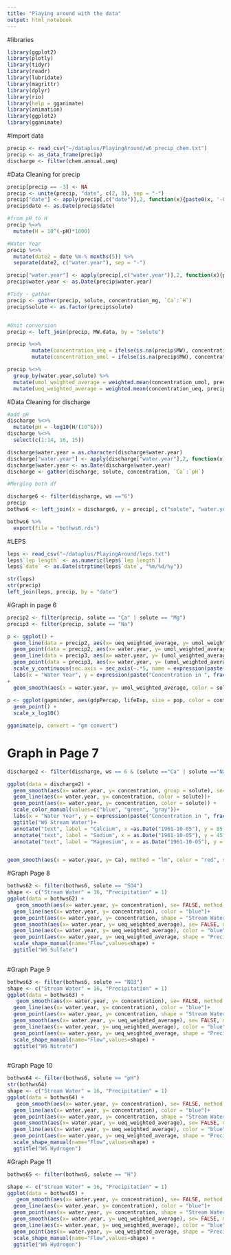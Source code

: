 ```yaml
---
title: "Playing around with the data"
output: html_notebook
---
```


#libraries
```r

library(ggplot2)
library(plotly)
library(tidyr)
library(readr)
library(lubridate)
library(magrittr)
library(dplyr)
library(rio)
library(help = gganimate)
library(animation)
library(ggplot2)
library(gganimate)

```


#Import data
```r
precip <- read_csv("~/dataplus/PlayingAround/w6_precip_chem.txt")
precip <- as_data_frame(precip)
discharge <- filter(chem.annual.ueq)


```



#Data Cleaning for precip
```r

precip[precip == -3] <- NA
precip <- unite(precip, "date", c(2, 3), sep = "-")
precip["date"] <- apply(precip[,c("date")],2, function(x){paste0(x, '-01')})
precip$date <- as.Date(precip$date)

#from pH to H
precip %<>% 
  mutate(H = 10^(-pH)*1000)

#Water Year
precip %<>%
  mutate(date2 = date %m-% months(5)) %>%
  separate(date2, c("water.year"), sep = "-")

precip["water.year"] <- apply(precip[,c("water.year")],2, function(x){paste0(x, '-06-01')})
precip$water.year <- as.Date(precip$water.year)

#Tidy - gather
precip <- gather(precip, solute, concentration_mg, `Ca`:`H`)
precip$solute <- as.factor(precip$solute)


#Unit conversion
precip <- left_join(precip, MW.data, by = "solute")

precip %<>%
        mutate(concentration_ueq = ifelse(is.na(precip$MW), concentration_mg, (((concentration_mg/1000)/MW)*(abs(z))*10^6))) %>%
        mutate(concentration_umol = ifelse(is.na(precip$MW), concentration_mg, (((concentration_mg/1000)/MW))*10^6))

precip %<>%
  group_by(water.year,solute) %>%
  mutate(umol_weighted_average = weighted.mean(concentration_umol, precip)) %>%
  mutate(ueq_weighted_average = weighted.mean(concentration_ueq, precip))

```


#Data Cleaning for discharge

```r
#add pH
discharge %<>% 
  mutate(pH = -log10(H/(10^6)))
discharge %<>% 
  select(c(1:14, 16, 15))

discharge$water.year = as.character(discharge$water.year)
discharge["water.year"] <- apply(discharge["water.year"],2, function(x){paste0(x, '-06-01')})
discharge$water.year <- as.Date(discharge$water.year)
discharge <- gather(discharge, solute, concentration, `Ca`:`pH`)

```


```r
#Merging both df

discharge6 <- filter(discharge, ws =="6")
precip
bothws6 <- left_join(x = discharge6, y = precip[, c("solute", "water.year","concentration_mg", "umol_weighted_average", "ueq_weighted_average")], by = c("water.year","solute"))

bothws6 %>% 
  export(file = "bothws6.rds")


```


#LEPS

```r
leps <- read_csv("~/dataplus/PlayingAround/leps.txt")
leps$`lep length` <- as.numeric(leps$`lep length`)
leps$`date` <- as.Date(strptime(leps$`date`, "%m/%d/%y"))

str(leps)
str(precip)
left_join(leps, precip, by = "date")

```



#Graph in page 6

```r

precip2 <- filter(precip, solute == "Ca" | solute == "Mg")
precip3 <- filter(precip, solute == "Na")

p <- ggplot() +
  geom_line(data = precip2, aes(x= ueq_weighted_average, y= umol_weighted_average, color = solute, frame = water.year))+
  geom_point(data = precip2, aes(x= water.year, y= umol_weighted_average, color = solute))+
  geom_line(data = precip3, aes(x= water.year, y= (umol_weighted_average/2)))+
  geom_point(data = precip3, aes(x= water.year, y= (umol_weighted_average/2)))+
  scale_y_continuous(sec.axis = sec_axis(~.*5, name = expression(paste("Concentration in ", frac(paste(mu, "eq"), "L")))))+
  labs(x = "Water Year", y = expression(paste("Concentration in ", frac(paste(mu, "mol"), "L"))))
+
  geom_smooth(aes(x = water.year, y= umol_weighted_average, color = solute), method = "lm", color = "red", se = FALSE)
  
p <- ggplot(gapminder, aes(gdpPercap, lifeExp, size = pop, color = continent, frame = year)) +
  geom_point() +
  scale_x_log10()

gganimate(p, convert = "gm convert")


```



# Graph in Page 7


```r


discharge2 <- filter(discharge, ws == 6 & (solute =="Ca" | solute =="Na" | solute =="Mg"))

ggplot(data = discharge2) +
  geom_smooth(aes(x= water.year, y= concentration, group = solute), se= FALSE, method = "lm", color = "red")+ 
  geom_line(aes(x= water.year, y= concentration, color = solute))+
  geom_point(aes(x= water.year, y= concentration, color = solute)) + 
  scale_color_manual(values=c("blue", "green", "gray"))+ 
  labs(x = "Water Year", y = expression(paste("Concentration in ", frac(paste(mu, "eq"), "L"))))+
  ggtitle("W6 Stream Water")+
  annotate("text", label = "Calcium", x =as.Date("1961-10-05"), y = 85, hjust = 0)+
  annotate("text", label = "Sodium", x = as.Date("1961-10-05"), y = 45, hjust = 0)+
  annotate("text", label = "Magnesium", x = as.Date("1961-10-05"), y = 20, hjust = 0)


geom_smooth(aes(x = water.year, y= Ca), method = "lm", color = "red", se = FALSE)
```

#Graph Page 8

```r


bothws62 <- filter(bothws6, solute == "SO4")
shape <- c("Stream Water" = 16, "Precipitation" = 1)
ggplot(data = bothws62) +
   geom_smooth(aes(x= water.year, y= concentration), se= FALSE, method = "lm", color = "red")+ 
  geom_line(aes(x= water.year, y= concentration), color = "blue")+
  geom_point(aes(x= water.year, y= concentration, shape = "Stream Water"), color = "blue", size = 2)+
  geom_smooth(aes(x= water.year, y= ueq_weighted_average), se= FALSE, method = "lm", color = "red")+ 
  geom_line(aes(x= water.year, y= ueq_weighted_average), color = "blue")+
  geom_point(aes(x= water.year, y= ueq_weighted_average, shape = "Precipitation"),color = "blue", size = 2)+
  scale_shape_manual(name="Flow",values=shape) + 
  ggtitle("W6 Sulfate")
  

```



#Graph Page 9

```r

bothws63 <- filter(bothws6, solute == "NO3")
shape <- c("Stream Water" = 16, "Precipitation" = 1)
ggplot(data = bothws63) +
   geom_smooth(aes(x= water.year, y= concentration), se= FALSE, method = "lm", color = "red")+ 
  geom_line(aes(x= water.year, y= concentration), color = "blue")+
  geom_point(aes(x= water.year, y= concentration, shape = "Stream Water"), color = "blue", size = 2)+
  geom_smooth(aes(x= water.year, y= ueq_weighted_average), se= FALSE, method = "lm", color = "red")+ 
  geom_line(aes(x= water.year, y= ueq_weighted_average), color = "blue")+
  geom_point(aes(x= water.year, y= ueq_weighted_average, shape = "Precipitation"),color = "blue", size = 2)+
  scale_shape_manual(name="Flow",values=shape) + 
  ggtitle("W6 Nitrate")
  
```

#Graph Page 10

```r


bothws64 <- filter(bothws6, solute == "pH")
str(bothws64)
shape <- c("Stream Water" = 16, "Precipitation" = 1)
ggplot(data = bothws64) +
   geom_smooth(aes(x= water.year, y= concentration), se= FALSE, method = "lm", color = "red")+ 
  geom_line(aes(x= water.year, y= concentration), color = "blue")+
  geom_point(aes(x= water.year, y= concentration, shape = "Stream Water"), color = "blue", size = 2)+
  geom_smooth(aes(x= water.year, y= ueq_weighted_average), se= FALSE, method = "lm", color = "red")+ 
  geom_line(aes(x= water.year, y= ueq_weighted_average), color = "blue")+
  geom_point(aes(x= water.year, y= ueq_weighted_average, shape = "Precipitation"),color = "blue", size = 2)+
  scale_shape_manual(name="Flow",values=shape) + 
  ggtitle("W6 Hydrogen")
```


#Graph Page 11

```r


bothws65 <- filter(bothws6, solute == "H")

shape <- c("Stream Water" = 16, "Precipitation" = 1)
ggplot(data = bothws65) +
   geom_smooth(aes(x= water.year, y= concentration), se= FALSE, method = "lm", color = "red")+ 
  geom_line(aes(x= water.year, y= concentration), color = "blue")+
  geom_point(aes(x= water.year, y= concentration, shape = "Stream Water"), color = "blue", size = 2)+
  geom_smooth(aes(x= water.year, y= ueq_weighted_average), se= FALSE, method = "lm", color = "red")+ 
  geom_line(aes(x= water.year, y= ueq_weighted_average), color = "blue")+
  geom_point(aes(x= water.year, y= ueq_weighted_average, shape = "Precipitation"),color = "blue", size = 2)+
  scale_shape_manual(name="Flow",values=shape) + 
  ggtitle("W6 Hydrogen")
```
